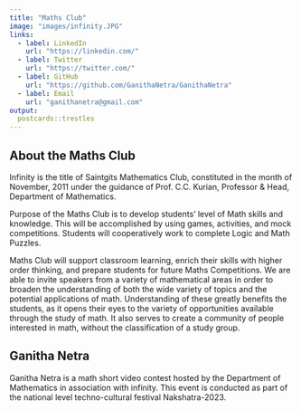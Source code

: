 ---
title: "Maths Club"
image: "images/infinity.JPG"
links:
  - label: LinkedIn
    url: "https://linkedin.com/"
  - label: Twitter
    url: "https://twitter.com/"
  - label: GitHub
    url: "https://github.com/GanithaNetra/GanithaNetra"
  - label: Email
    url: "ganithanetra@gmail.com"
output:
  postcards::trestles
---
## About the Maths Club

Infinity is the title of Saintgits Mathematics Club, constituted in the month of November, 2011 under the guidance of Prof. C.C. Kurian, Professor & Head, Department of Mathematics.

Purpose of the Maths Club is to develop students’ level of Math skills and knowledge. This will be accomplished by using games, activities, and mock competitions. Students will cooperatively work to complete Logic and Math Puzzles.

Maths Club will support classroom learning, enrich their skills with higher order thinking, and prepare students for future Maths Competitions. We are able to invite speakers from a variety of mathematical areas in order to broaden the understanding of both the wide variety of topics and the potential applications of math. Understanding of these greatly benefits the students, as it opens their eyes to the variety of opportunities available through the study of
math. It also serves to create a community of people interested in math, without the classification of a study group.

## Ganitha Netra

Ganitha Netra is a math short video contest hosted by the Department of Mathematics in association with infinity. This event is conducted as part of the national level techno-cultural festival Nakshatra-2023.
